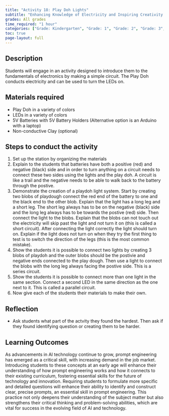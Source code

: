 ```yaml
---
title: "Activity 18: Play Doh Lights"
subtitle: "Enhancing Knowledge of Electricity and Inspiring Creativity."
grades: All grades
time_required: "1 hour"
categories: ["Grade: Kindergarten", "Grade: 1", "Grade: 2", "Grade: 3", "Grade: 4", "Grade: 5", "Grade: 6", "Time: 30 Minutes"]
toc: true
page-layout: full
---
```


## Description

Students will engage in an activity designed to introduce them to the fundamentals of electronics by making a simple circuit. The Play Doh conducts electricity and can be used to turn the LEDs on.

## Materials required

- Play Doh in a variety of colors
- LEDs in a variety of colors
- 5V Batteries with 5V Battery Holders (Alternative option is an Arduino with a laptop)
- Non-conductive Clay (optional)

## Steps to conduct the activity

1. Set up the station by organizing the materials
2. Explain to the students that batteries have both a positive (red) and negative (black) side and in order to turn anything on a circuit needs to connect these two sides using the lights and the play doh. A circuit is like a trail and the negative needs to be able to walk back to the battery through the postive.
3. Demonstrate the creation of a playdoh light system. Start by creating two blobs of playdough connect the red end of the battery to one and the black end to the other blob. Explain that the light has a long leg and a short leg. The short leg always has to be on the negative (black) side and the long leg always has to be towards the postive (red) side. Then connect the light to the blobs. Explain that the blobs can not touch out the electricity will skip past the light and not turn it on (this is called a short circuit). After connecting the light correctly the light should turn on. Explain if the light does not turn on when they try the first thing to test is to switch the direction of the legs (this is the most common mistake). 
4. Show the students it is possible to connect two lights by creating 3 blobs of playdoh and the outer blobs should be the postivie and negative ends connected to the play dough. Then use a light to connect the blobs with the long leg always facing the postive side. This is a series circuit.
6. Show the students it is possible to connect more than one light in the same section. Connect a second LED in the same direction as the one next to it. This is called a parallel circuit. 
5. Now give each of the students their materials to make their own. 

## Reflection

- Ask students what part of the actvity they found the hardest. Then ask if they found identifying question or creating them to be harder. 

## Learning Outcomes

As advancements in AI technology continue to grow, prompt engineering has emerged as a critical skill, with increasing demand in the job market. Introducing students to these concepts at an early age will enhance their understanding of how prompt engineering works and how it connects to their existing curriculum, fostering essential skills for the future of technology and innovation. Requiring students to formulate more specific and detailed questions will enhance their ability to identify and construct clear, precise prompts, an essential skill in prompt engineering. This practice not only deepens their understanding of the subject matter but also strengthens their critical thinking and problem-solving abilities, which are vital for success in the evolving field of AI and technology.
